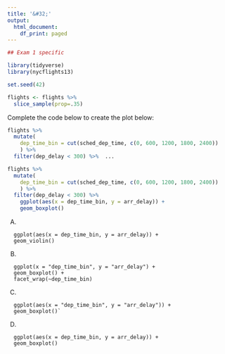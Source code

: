 ```yaml
---
title: '&#32;'
output:
  html_document:
    df_print: paged
---
```


```r
## Exam 1 specific

library(tidyverse)
library(nycflights13)

set.seed(42)

flights <- flights %>% 
  slice_sample(prop=.35)
```


Complete the code below to create the plot below:

```r
flights %>% 
  mutate(
    dep_time_bin = cut(sched_dep_time, c(0, 600, 1200, 1800, 2400))
    ) %>%
  filter(dep_delay < 300) %>%  ...
```

```r
flights %>% 
  mutate(
    dep_time_bin = cut(sched_dep_time, c(0, 600, 1200, 1800, 2400))
    ) %>%
  filter(dep_delay < 300) %>% 
    ggplot(aes(x = dep_time_bin, y = arr_delay)) +
    geom_boxplot()
```



A)
```
  ggplot(aes(x = dep_time_bin, y = arr_delay)) +
  geom_violin()
```
B)
```
  ggplot(x = "dep_time_bin", y = "arr_delay") +
  geom_boxplot() +
  facet_wrap(~dep_time_bin)
```
C)
```
  ggplot(aes(x = "dep_time_bin", y = "arr_delay")) +
  geom_boxplot()`
```
D) 
```
  ggplot(aes(x = dep_time_bin, y = arr_delay)) +
  geom_boxplot()
```